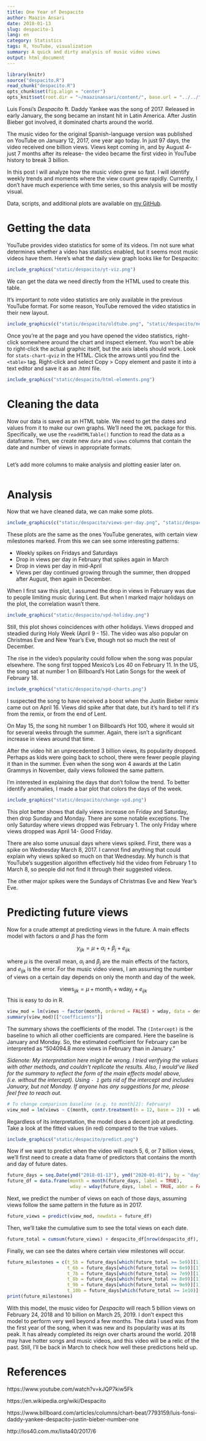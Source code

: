 ```yaml
---
title: One Year of Despacito
author: Maazin Ansari
date: 2018-01-13
slug: despacito-1
lang: en
category: Statistics
tags: R, YouTube, visualization
summary: A quick and dirty analysis of music video views
output: html_document
---
```


```r
library(knitr)
source("despacito.R")
read_chunk("despacito.R")
opts_chunk$set(fig.align = "center")
opts_knit$set(root.dir = "~/maazinansari/content/", base.url = "../../")
```

Luis Fonsi's *Despacito* ft. Daddy Yankee was the song of 2017. Released in early January, the song became an instant hit in Latin America. After Justin Bieber got involved, it dominated charts around the world.

The music video for the original Spanish-language version was published on YouTube on January 12, 2017, one year ago today. In just 97 days, the video received one billion views. Views kept coming in, and by August 4- just 7 months after its release- the video became the first video in YouTube history to break 3 billion. 

In this post I will analyze how the music video grew so fast. I will identify weekly trends and moments where the view count grew rapidly. Currently, I don't have much experience with time series, so this analysis will be mostly visual. 

Data, scripts, and additional plots are available on [my GitHub](https://github.com/maazinansari/maazinansari/tree/master/content/R/despacito).


# Getting the data

YouTube provides video statistics for some of its videos. I'm not sure what determines whether a video has statistics enabled, but it seems most music videos have them. Here's what the daily view graph looks like for Despacito:

```r
include_graphics("static/despacito/yt-viz.png")
```

We can get the data we need directly from the HTML used to create this table.

It's important to note video statistics are only available in the previous YouTube format. For some reason, YouTube removed the video statistics in their new layout.

```r
include_graphics(c("static/despacito/oldtube.png", "static/despacito/newtube.png"))
```


Once you're at the page and you have opened the video statistics, right-click somewhere around the chart and inspect element. You won't be able to right-click the actual graphic itself, but the axis labels should work. Look for `stats-chart-gviz` in the HTML. Click the arrows until you find the `<table>` tag. Right-click and select Copy > Copy element and paste it into a text editor and save it as an .html file.

```r
include_graphics("static/despacito/html-elements.png")
```

# Cleaning the data

Now our data is saved as an HTML table. We need to get the dates and values from it to make our own graphs. We'll need the `XML` package for this. Specifically, we use the `readHTMLTable()` function to read the data as a dataframe. Then, we create new `date` and `views` columns that contain the date and number of views in appropriate formats. 

```r
```

Let's add more columns to make analysis and plotting easier later on.

```r
```

# Analysis

Now that we have cleaned data, we can make some plots.

```r
include_graphics(c("static/despacito/views-per-day.png", "static/despacito/total.png"))
```


These plots are the same as the ones YouTube generates, with certain view milestones marked. From this we can see some interesting patterns:

- Weekly spikes on Fridays and Saturdays
- Drop in views per day in February that spikes again in March
- Drop in views per day in mid-April
- Views per day continued growing through the summer, then dropped after August, then again in December.

When I first saw this plot, I assumed the drop in views in February was due to people limiting music during Lent. But when I marked major holidays on the plot, the correlation wasn't there.

```r
include_graphics("static/despacito/vpd-holiday.png")
```

Still, this plot shows coincidences with other holidays. Views dropped and steadied during Holy Week (April 9 - 15). The video was also popular on Christmas Eve and New Year's Eve, though not so much the rest of December.

The rise in the video's popularity could follow when the song was popular elsewhere. The song first topped Mexico's Los 40 on February 11. In the US, the song sat at number 1 on Billboard's Hot Latin Songs for the week of February 18. 

```r
include_graphics("static/despacito/vpd-charts.png")
```

I suspected the song to have received a boost when the Justin Bieber remix came out on April 16. Views did spike after that date, but it's hard to tell if it's from the remix, or from the end of Lent.

On May 15, the song hit number 1 on Billboard's Hot 100, where it would sit for several weeks through the summer. Again, there isn't a significant increase in views around that time. 

After the video hit an unprecedented 3 billion views, its popularity dropped. Perhaps as kids were going back to school, there were fewer people playing it than in the summer. Even when the song won 4 awards at the Latin Grammys in November, daily views followed the same pattern.

I'm interested in explaining the days that don't follow the trend. To better identify anomalies, I made a bar plot that colors the days of the week.

```r
include_graphics("static/despacito/change-vpd.png")
```

This plot better shows that daily views increase on Friday and Saturday, then drop Sunday and Monday. There are some notable exceptions. The only Saturday where views dropped was February 1. The only Friday where views dropped was April 14- Good Friday. 

There are also some unusual days where views spiked. First, there was a spike on Wednesday March 8, 2017. I cannot find anything that could explain why views spiked so much on that Wednesday. My hunch is that YouTube's suggestion algorithm effectively hid the video from February 1 to March 8, so people did not find it through their suggested videos.

The other major spikes were the Sundays of Christmas Eve and New Year's Eve. 

# Predicting future views

Now for a crude attempt at predicting views in the future. A main effects model with factors $\alpha$ and $\beta$ has the form  

$$
y_{ijk} = \mu +\alpha_i+\beta_j+e_{ijk}
$$

where $\mu$ is the overall mean, $\alpha_i$ and $\beta_j$ are the main effects of the factors, and $e_{ijk}$ is the error. For the music video views, I am assuming the number of views on a certain day depends on only the month and day of the week. 

$$
\text{views}_{ijk} = \mu +\text{month}_i+\text{wday}_j+e_{ijk}
$$
This is easy to do in R.

```r
view_mod = lm(views ~ factor(month, ordered = FALSE) + wday, data = despacito_df)
summary(view_mod)[["coefficients"]]
```

The summary shows the coefficients of the model. The `(Intercept)` is the baseline to which all other coefficients are compared. Here the baseline is January and Monday. So, the estimated coefficient for February can be interpreted as "504094.8 more views in February than in January."

*Sidenote: My interpretation here might be wrong. I tried verifying the values with other methods, and couldn't replicate the results. Also, I would've liked for the summary to reflect the form of the main effects model above, (i.e. without the intercept). Using `- 1` gets rid of the intercept and includes January, but not Monday. If anyone has any suggestions for me, please feel free to reach out.*

```r
# To change comparison baseline (e.g. to month[2]: February)
view_mod = lm(views ~ C(month, contr.treatment(n = 12, base = 2)) + wday, data = despacito_df)
```

Regardless of its interpretation, the model does a decent job at predicting. Take a look at the fitted values (in red) compared to the true values.

```r
include_graphics("static/despacito/predict.png")
```

Now if we want to predict when the video will reach 5, 6, or 7 billion views, we'll first need to create a data frame of predictors that contains the month and day of future dates. 

```r
future_days = seq.Date(ymd("2018-01-13"), ymd("2020-01-01"), by = "day")
future_df = data.frame(month = month(future_days, label = TRUE),
                       wday = wday(future_days, label = TRUE, abbr = FALSE))
```


Next, we predict the number of views on each of those days, assuming views follow the same pattern in the future as in 2017. 

```r
future_views = predict(view_mod, newdata = future_df)
```

Then, we'll take the cumulative sum to see the total views on each date. 

```r
future_total = cumsum(future_views) + despacito_df[nrow(despacito_df), "cumviews"] # Adding current total
```

Finally, we can see the dates where certain view milestones will occur.

```r
future_milestones = c(t_5b = future_days[which(future_total >= 5e9)][1],
                      t_6b = future_days[which(future_total >= 6e9)][1],
                      t_7b = future_days[which(future_total >= 7e9)][1],
                      t_8b = future_days[which(future_total >= 8e9)][1],
                      t_9b = future_days[which(future_total >= 9e9)][1],
                      t_10b = future_days[which(future_total >= 1e10)][1])
print(future_milestones)
```

With this model, the music video for *Despacito* will reach 5 billion views on February 24, 2018 and 10 billion on March 25, 2019. I don't expect this model to perform very well beyond a few months. The data I used was from the first year of the song, when it was new and its popularity was at its peak. It has already completed its reign over charts around the world. 2018 may have hotter songs and music videos, and this video will be a relic of the past. Still, I'll be back in March to check how well these predictions held up. 

# References

https://www.youtube.com/watch?v=kJQP7kiw5Fk

https://en.wikipedia.org/wiki/Despacito

https://www.billboard.com/articles/columns/chart-beat/7793159/luis-fonsi-daddy-yankee-despacito-justin-bieber-number-one

http://los40.com.mx/lista40/2017/6

